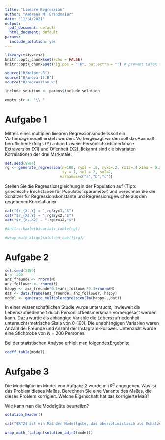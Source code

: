 ```yaml
---
title: "Lineare Regression"
author: "Andreas M. Brandmaier"
date: "11/14/2021"
output:
  pdf_document: default
  html_document: default
params:
  include_solution: yes
---
```


```r
library(tidyverse)
knitr::opts_chunk$set(echo = FALSE)
knitr::opts_chunk$set(fig.pos = "!H", out.extra = "") # prevent LaTeX tables from floating

source("R/helper.R")
source("R/anova-1f.R")
source("R/regression.R")

include_solution <- params$include_solution

empty_str <- "\\ "

```

# Aufgabe 1

Mittels eines multiplen linearen Regressionsmodells soll ein Vorhersagemodell erstellt werden. Vorhergesagt werden soll das Ausmaß beruflichen Erfolgs (Y) anhand zweier Persönlichkeitsmerkmale Extraversion (X1) und Offenheit (X2). Bekannt sind die bivariaten Korrelationen der drei Merkmale:

```r
set.seed(9584)
rg <- generate_regression(n=100, ryx1 = .5, ryx2=.2, rx12=.4,x1mu = 0,x2mu = 0,ymu = 0, 
                          sy = 1, sx1 = 2, sx2=2,
                         varnames=c("a","b","c"))
```

Stellen Sie die Regressionsgleichung in der Population auf (Tipp: griechische Buchstaben für Populationsparameter) und berechnen Sie die Schätzer für Regressionskonstante und Regressionsgewichte aus den gegebenen Korrelationen.

```r
cat("$r_{X1,Y} = ",rg$ryx1,"$")
cat("$r_{X2,Y} = ",rg$ryx2,"$")
cat("$r_{X1,X2} = ",rg$rx12,"$")
```

```r
#knitr::kable(bivariate_table(rg))
```


```r
#wrap_math_align(solution_coeff(rg))

```

# Aufgabe 2

```r
set.seed(2459)
N <- 200
anz_freunde <- rnorm(N)
anz_follower <- rnorm(N)
happy <- anz_freunde*0.1+anz_follower*0.3+rnorm(N)
dat <- data.frame(anz_freunde, anz_follower, happy)
model <- generate_multipleregression(lm(happy~.,dat))
```

In einer wissenschaftlichen Studie wurde untersucht, inwieweit die Lebenszufriedenheit durch Persönlichkeitsmerkmale vorhergesagt werden kann. Dazu wurde als abhängige Variable die Lebenszufriedenheit untersucht (metrische Skala von 0--100). Die unabhängigen Variablen waren Anzahl der Freunde und Anzahl der Instagram-Follower. Untersucht wurde eine Stichprobe von $N=200$ Personen.

Bei der statistischen Analyse erhielt man folgendes Ergebnis:

```r
coeff_table(model)
```
# Aufgabe 3

Die Modellgüte im Modell von Aufgabe 2 wurde mit $R^2$ angegeben. Was ist das Problem dieses Maßes. Berechnen Sie eine Variante des Maßes, die dieses Problem korrigiert. Welche Eigenschaft hat das korrigierte Maß?


Wie kann man die Modellgüte beurteilen? 


```r
solution_header()

cat("$R^2$ ist ein Maß der Modellgüte, das überoptimistisch als Schätzer der wahren Modellgüte ist. Daher sollte man besser das adjustierte $R^2$ berichten, das diese Verzerrung korrigiert. Das adjustierte $R^2$ ist höchstens so groß wie das herkömmliche $R^2$.")

wrap_math_flalign(solution_adjr2(model))
``` 

